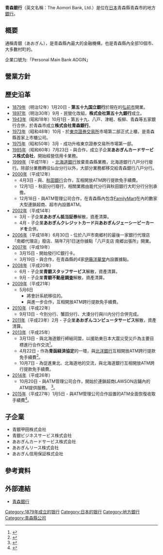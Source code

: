 {{Bank Financial Information
| name                          = 青森銀行
| else_name                     = {{lang|ja|株式会社青森銀行}}
| image                         = [[File:Headquarters_of_the_Aomori_Bank.jpg|300px]]
| full_name                     = 
| abbreviated_name              = 
| slogan                        = 
| market_information            =  {{TYO|8342}}
| isin_code                     = JP3106000007
| swift_code                    = AOMBJPJT
| iban_code                     =
| WKN_Number                    = 880459
| finance_code_list             = 日本的銀行列表
| finance_code                  = 0117
| open_date                     = 1943年10月1日
| closing_date                  =
| zip_code                      = 030-8668
| location                      = [[日本|日本]]<br/>青森縣青森市橋本一丁目9番30號
| key_people                    = 
| capital                       = 195.62億日圓
| revenue                       = 
| major_shareholder             = 
| homepage                      = http://www.a-bank.jp/contents/
| footnotes                     =
| width                         = 340px
}}
'''青森銀行'''（英文名稱：The Aomori Bank, Ltd.）是位在[[日本|日本]]青森縣青森市的地方[[銀行|銀行]]。

== 概要 ==
通稱青銀（あおぎん），是青森縣內最大的金融機構，也是青森縣內全部10個市、大多數村町的{{link-ja|指定金融機構|指定金融機関}}。

企業口號为:「Personal Main Bank AOGIN」

==營業方針==
{{Empty section|date=2019年8月|section=2}}

==歷史沿革==
* [[1879年|1879年]]（明治12年）1月20日 - '''第五十九国立銀行'''於現在的[[弘前市|弘前市]]開業。
* [[1897年|1897年]]（明治30年）9月 - 民營化改組，'''株式会社第五十九銀行'''成立。
* [[1943年|1943年]]（昭和18年）10月1日 - 第五十九、八戸、津軽、板柳、青森等五家銀行合併，於青森市成立'''株式会社青森銀行'''。
* [[1973年|1973年]]（昭和48年）10月 - 於[[東京證券交易所|東京證券交易所]]市場第二部正式上櫃，是青森縣首家上市櫃公司。
* [[1975年|1975年]]（昭和50年）3月 - 成功升格東京證券交易所市場第一部。
* [[1985年|1985年]]（昭和60年）7月23日 - 與{{link-ja|DC卡公司|ディーシーカード}}合作，成立子企業'''あおぎんカードサービス株式会社'''，開始經營信用卡業務。
* [[1999年|1999年]]（平成11年） - [[北海道銀行|北海道銀行]]放棄青森縣業務，北海道銀行八戸分行廢行。除部分業務轉往仙台分行以外，大部分業務都移交給青森銀行八戸分行。
* [[2000年|2000年]]（平成12年）
**4月3日 - 與{{link-ja|岩手銀行|岩手銀行}}、[[秋田銀行|秋田銀行]]合作，互相開放ATM跨行提款免手續費。
**12月1日 - 秋田分行廢行，相關業務由能代分行與秋田銀行大町分行分別承擔。
**12月18日 - 與ATM管理公司{{link-ja|E-NET公司|イーネット}}合作，在青森縣內包含[[FamilyMart|FamilyMart]]在內的數家大型連鎖超商、超市內設置ATM。
* [[2002年|2002年]]（平成14年）
**3月 - 子企業'''あおぎん抵当証券'''解散，資產清算。
**4月 - 子企業'''あおぎんクレジットカード'''與'''あおぎんジェーシービーカードを'''合併。
* [[2006年|2006年]]（平成18年）6月30日 - 位於八戸市南郷村的最後一家銀行代理店「南郷代理店」廢店、隔年7月1日迷你據點「八戸支店 南郷出張所」開業。
* [[2007年|2007年]]（平成19年）
**3月15日 - 開始發行IC銀行卡。
**3月19日 - 與{{link-ja|Seven銀行|セブン銀行}}合作，在青森縣的4家[[伊藤洋華堂|伊藤洋華堂]]內設置據點。
* [[2008年|2008年]]（平成20年）
**6月 - 子企業'''青銀スタッフサービス'''解散，資產清算。
**9月 - 子企業'''青銀不動産調査'''解散，資產清算。
* [[2009年|2009年]]（平成21年）
**5月6日
*** 將會計系統移往{{link-ja|NTT 地方銀行資訊綜合中心|NTTデータ地銀共同センター}}的{{link-ja|BeSTA系統|BeSTA}}。
*** 與{{link-ja|Seven銀行|セブン銀行}}進一步合作，互相開放ATM跨行提款免手續費。
* [[2010年|2010年]]（平成22年）
**9月13日 - 今別分行、蟹田分行、大湊分行與川内分行合併完成。
* [[2011年|2011年]]（平成23年）2月 - 子企業'''あおぎんコンピュータサービス'''解散，資產清算。
* [[2013年|2013年]]（平成25年）
**3月13日 - 與北海道銀行締結同盟，以援助東日本大震災受災戶為主要目標進行合作交流<ref>{{cite news |title=東北・北海道地区交流促進地銀連携」の締結について|author= |agency=|publisher=株式会社青森銀行|date=2013-03-13|url=http://www.a-bank.jp/contents/information/news/2013/031301/031301.html |accessdate=2014-03-08}}</ref>。
**4月22日 - 作為'''青函経済協定'''的一環，與[[北洋銀行|北洋銀行]]互相開放ATM跨行提款免手續費<ref>{{Cite web|date=2013-03-19|url=http://www.a-bank.jp/contents/information/news/2013/031901/pdf/031901_1.pdf|title=株式会社北洋銀行との ATM 相互無料開放について|format=PDF|publisher=株式会社青森銀行|accessdate=2014-03-19}}</ref>。
**10月7日 - 為促進東北、北海道地的交流，與北海道銀行互相開放ATM跨行提款免手續費。
* [[2014年|2014年]]（平成26年）
**10月20日 - 與ATM管理公司{{link-ja|LAWSON ATM NETWORKS|ローソン・エイティエム・ネットワークス}}合作，開始於連鎖超商LAWSON店鋪內的ATM提供服務。 <ref>{{cite news |title=ローソンATMとの提携開始について|author= |agency=|publisher=株式会社青森銀行|date=2014-09-29|url=http://www.a-bank.jp/contents/information/news/2014/092901/092901.html|accessdate=2015-01-03}}</ref>。
* [[2015年|2015年]]（平成27年）1月5日 - 與ATM管理公司{{link-ja|E-NET公司|イーネット}}合作設置的ATM全面恢復收取手續費<ref>{{cite news |title=提携コンビニATM「E-net(イーネット)」の手数料改定について|author= |agency=|publisher=株式会社青森銀行|date=2014-11-17|url=http://www.a-bank.jp/contents/information/news/2014/111702/111702.html|accessdate=2015-01-03}}</ref>。

==子企業==
* 青銀甲田株式会社
* 青銀ビジネスサービス株式会社
* あおぎんカードサービス株式会社
* あおぎんリース株式会社
* あおぎん信用保証株式会社

==參考資料==
{{reflist}}

== 外部連結 ==
*[http://www.a-bank.jp/contents/ 青森銀行]

{{地方银行}}
{{Authority control}}

{{DEFAULTSORT:Aomori Ginkō}}
[[Category:1879年成立的银行|Category:1879年成立的银行]]
[[Category:日本的银行|Category:日本的银行]]
[[Category:地方銀行|Category:地方銀行]]
[[Category:青森縣公司|Category:青森縣公司]]